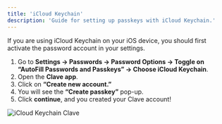 ```yaml
---
title: 'iCloud Keychain'
description: 'Guide for setting up passkeys with iCloud Keychain.'
---
```




If you are using iCloud Keychain on your iOS device, you should first activate the password account in your settings. 

1. Go to **Settings -> Passwords -> Password Options -> Toggle on “AutoFill Passwords and Passkeys” -> Choose iCloud Keychain**.
2. Open the **Clave app**.
3. Click on **“Create new account.”**
4. You will see the **“Create passkey”** pop-up.
5. Click **continue**, and you created your Clave account!

![iCloud Keychain Clave](./images/iCloud.png)

